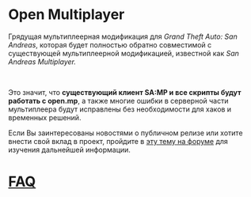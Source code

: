 # Open Multiplayer

Грядущая мультиплеерная модификация для _Grand Theft Auto: San Andreas_, которая будет полностью обратно совместимой с существующей мультиплеерной модификацией, известной как _San Andreas Multiplayer._

<br />

Это значит, что **существующий клиент SA:MP и все скрипты будут работать с open.mp**, а также многие ошибки в серверной части мультиплеера будут исправлены без необходимости для хаков и временных решений.

Если Вы заинтересованы новостями о публичном релизе или хотите внести свой вклад в проект, пройдите в <a href="https://www.burgershot.gg/showthread.php?tid=99">эту тему на форуме</a> для изучения дальнейшей информации.

# [FAQ](/faq)
